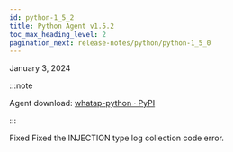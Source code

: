 ```yaml
---
id: python-1_5_2
title: Python Agent v1.5.2
toc_max_heading_level: 2
pagination_next: release-notes/python/python-1_5_0
---
```


January 3, 2024

:::note

Agent download: [whatap-python · PyPI](https://pypi.org/project/whatap-python/1.5.2/)

:::

<Status>Fixed</Status> Fixed the INJECTION type log collection code error.
